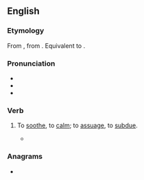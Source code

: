 ==English==

===Etymology===
From {{der|en|frm|acoyer}}, from {{m|frm|coy||quiet, calm}}. Equivalent to {{pre|en|a|coy}}.

===Pronunciation===
* {{IPA|en|/əˈkɔɪ/}}
* {{audio|en|LL-Q1860 (eng)-Vealhurl-accoy.wav|Audio (Southern England)}}
* {{rhymes|en|ɔɪ|s=2}}

===Verb===
{{en-verb}}

# {{lb|en|obsolete}} To [[soothe]], to [[calm]]; to [[assuage]], to [[subdue]]. {{defdate|14th-19th c.}}
#* {{quote-book|en|year=1596|author={{w|Edmund Spenser}}|title=The Faerie Queene|section=IV.8|passage=Of faire Pæana I received was, <br> And oft imbrast, as if that I were hee, <br> And with kind words '''accoyd''', vowing great love to mee.}}

===Anagrams===
* {{anagrams|en|a=accoy|ccoya}}